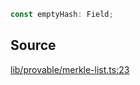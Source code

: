```ts
const emptyHash: Field;
```

## Source

[lib/provable/merkle-list.ts:23](https://github.com/o1-labs/o1js/blob/3b1b22555bd0099419efc0703dfdb8b2eb7c3e6f/src/lib/provable/merkle-list.ts#L23)

